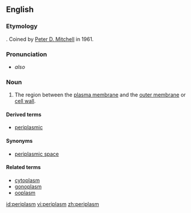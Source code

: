 ==English==
===Etymology===

{{prefix|peri|plasm|lang=en}}.  Coined by [[w:Peter D. Mitchell|Peter D. Mitchell]] in 1961.

===Pronunciation===

*{{IPA|ˈpɛəɹiˌplæzm|lang=en}} ''also'' {{IPAchar|ˈpɛəɹəˌplæzm}}

===Noun===
{{en-noun}}
{{wikipedia}}

# {{context|cytology|lang=en}} The region between the [[plasma membrane]] and the [[outer membrane]] or [[cell wall]].

====Derived terms====
*[[periplasmic]]
====Synonyms====
*[[periplasmic space]]
====Related terms====
*[[cytoplasm]]
*[[gonoplasm]]
*[[ooplasm]]

[[id:periplasm]]
[[vi:periplasm]]
[[zh:periplasm]]
